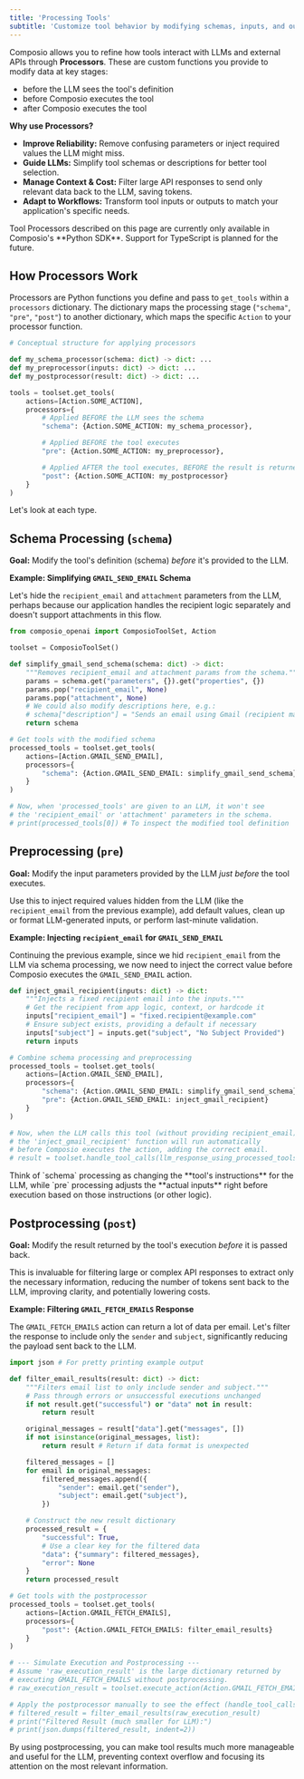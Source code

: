```yaml
---
title: 'Processing Tools'
subtitle: 'Customize tool behavior by modifying schemas, inputs, and outputs'
---
```


Composio allows you to refine how tools interact with LLMs and external APIs through **Processors**. These are custom functions you provide to modify data at key stages:
- before the LLM sees the tool's definition
- before Composio executes the tool
- after Composio executes the tool

**Why use Processors?**

- **Improve Reliability:** Remove confusing parameters or inject required values the LLM might miss.
- **Guide LLMs:** Simplify tool schemas or descriptions for better tool selection.
- **Manage Context & Cost:** Filter large API responses to send only relevant data back to the LLM, saving tokens.
- **Adapt to Workflows:** Transform tool inputs or outputs to match your application's specific needs.

<Warning title="Python SDK Only">
Tool Processors described on this page are currently only available in Composio's **Python SDK**. Support for TypeScript is planned for the future.
</Warning>

## How Processors Work

Processors are Python functions you define and pass to `get_tools` within a `processors` dictionary. The dictionary maps the processing stage (`"schema"`, `"pre"`, `"post"`) to another dictionary, which maps the specific `Action` to your processor function.

```python Python
# Conceptual structure for applying processors

def my_schema_processor(schema: dict) -> dict: ...
def my_preprocessor(inputs: dict) -> dict: ...
def my_postprocessor(result: dict) -> dict: ...

tools = toolset.get_tools(
    actions=[Action.SOME_ACTION],
    processors={
        # Applied BEFORE the LLM sees the schema
        "schema": {Action.SOME_ACTION: my_schema_processor},

        # Applied BEFORE the tool executes
        "pre": {Action.SOME_ACTION: my_preprocessor},

        # Applied AFTER the tool executes, BEFORE the result is returned
        "post": {Action.SOME_ACTION: my_postprocessor}
    }
)
```

Let's look at each type.

## Schema Processing (`schema`)

**Goal:** Modify the tool's definition (schema) *before* it's provided to the LLM.

**Example: Simplifying `GMAIL_SEND_EMAIL` Schema**

Let's hide the `recipient_email` and `attachment` parameters from the LLM, perhaps because our application handles the recipient logic separately and doesn't support attachments in this flow.

```python Python
from composio_openai import ComposioToolSet, Action

toolset = ComposioToolSet()

def simplify_gmail_send_schema(schema: dict) -> dict:
    """Removes recipient_email and attachment params from the schema."""
    params = schema.get("parameters", {}).get("properties", {})
    params.pop("recipient_email", None)
    params.pop("attachment", None)
    # We could also modify descriptions here, e.g.:
    # schema["description"] = "Sends an email using Gmail (recipient managed separately)."
    return schema

# Get tools with the modified schema
processed_tools = toolset.get_tools(
    actions=[Action.GMAIL_SEND_EMAIL],
    processors={
        "schema": {Action.GMAIL_SEND_EMAIL: simplify_gmail_send_schema}
    }
)

# Now, when 'processed_tools' are given to an LLM, it won't see
# the 'recipient_email' or 'attachment' parameters in the schema.
# print(processed_tools[0]) # To inspect the modified tool definition
```

## Preprocessing (`pre`)

**Goal:** Modify the input parameters provided by the LLM *just before* the tool executes.

Use this to inject required values hidden from the LLM (like the `recipient_email` from the previous example), add default values, clean up or format LLM-generated inputs, or perform last-minute validation.

**Example: Injecting `recipient_email` for `GMAIL_SEND_EMAIL`**

Continuing the previous example, since we hid `recipient_email` from the LLM via schema processing, we now need to inject the correct value before Composio executes the `GMAIL_SEND_EMAIL` action.

```python Python
def inject_gmail_recipient(inputs: dict) -> dict:
    """Injects a fixed recipient email into the inputs."""
    # Get the recipient from app logic, context, or hardcode it
    inputs["recipient_email"] = "fixed.recipient@example.com"
    # Ensure subject exists, providing a default if necessary
    inputs["subject"] = inputs.get("subject", "No Subject Provided")
    return inputs

# Combine schema processing and preprocessing
processed_tools = toolset.get_tools(
    actions=[Action.GMAIL_SEND_EMAIL],
    processors={
        "schema": {Action.GMAIL_SEND_EMAIL: simplify_gmail_send_schema},
        "pre": {Action.GMAIL_SEND_EMAIL: inject_gmail_recipient}
    }
)

# Now, when the LLM calls this tool (without providing recipient_email),
# the 'inject_gmail_recipient' function will run automatically
# before Composio executes the action, adding the correct email.
# result = toolset.handle_tool_calls(llm_response_using_processed_tools)
```

<Tip title="Schema vs. Preprocessing">
Think of `schema` processing as changing the **tool's instructions** for the LLM, while `pre` processing adjusts the **actual inputs** right before execution based on those instructions (or other logic).
</Tip>

## Postprocessing (`post`)

**Goal:** Modify the result returned by the tool's execution *before* it is passed back.

This is invaluable for filtering large or complex API responses to extract only the necessary information, reducing the number of tokens sent back to the LLM, improving clarity, and potentially lowering costs.

**Example: Filtering `GMAIL_FETCH_EMAILS` Response**

The `GMAIL_FETCH_EMAILS` action can return a lot of data per email. Let's filter the response to include only the `sender` and `subject`, significantly reducing the payload sent back to the LLM.

```python Python
import json # For pretty printing example output

def filter_email_results(result: dict) -> dict:
    """Filters email list to only include sender and subject."""
    # Pass through errors or unsuccessful executions unchanged
    if not result.get("successful") or "data" not in result:
        return result

    original_messages = result["data"].get("messages", [])
    if not isinstance(original_messages, list):
        return result # Return if data format is unexpected

    filtered_messages = []
    for email in original_messages:
        filtered_messages.append({
            "sender": email.get("sender"),
            "subject": email.get("subject"),
        })

    # Construct the new result dictionary
    processed_result = {
        "successful": True,
        # Use a clear key for the filtered data
        "data": {"summary": filtered_messages},
        "error": None
    }
    return processed_result

# Get tools with the postprocessor
processed_tools = toolset.get_tools(
    actions=[Action.GMAIL_FETCH_EMAILS],
    processors={
        "post": {Action.GMAIL_FETCH_EMAILS: filter_email_results}
    }
)

# --- Simulate Execution and Postprocessing ---
# Assume 'raw_execution_result' is the large dictionary returned by
# executing GMAIL_FETCH_EMAILS without postprocessing.
# raw_execution_result = toolset.execute_action(Action.GMAIL_FETCH_EMAILS, params={...})

# Apply the postprocessor manually to see the effect (handle_tool_calls does this automatically)
# filtered_result = filter_email_results(raw_execution_result)
# print("Filtered Result (much smaller for LLM):")
# print(json.dumps(filtered_result, indent=2))
```

By using postprocessing, you can make tool results much more manageable and useful for the LLM, preventing context overflow and focusing its attention on the most relevant information.

